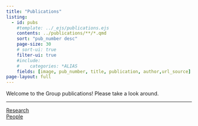 ```yaml
---
title: "Publications"
listing:
  - id: pubs
    #template: ../_ejs/publications.ejs
    contents: ../publications/**/*.qmd
    sort: "pub_number desc"
    page-size: 30
    # sort-ui: true
    filter-ui: true
    #include:
    #    categories: *ALIAS
    fields: [image, pub_number, title, publication, author,url_source]
page-layout: full
---
```


Welcome to the Group publications! Please take a look around. 

<hr>

:::{#pubs}
:::

```{=html}
<div class="page-navigation">
  <div>
    <a href="../research/index.html" class="btn btn-outline-primary"><i class="bi bi-arrow-left"></i> Research</a>
  </div>
  <div>
    <a href="../people/index.html" class="btn btn-outline-primary">People <i class="bi bi-arrow-right"></i></a>
  </div>
</div>
```